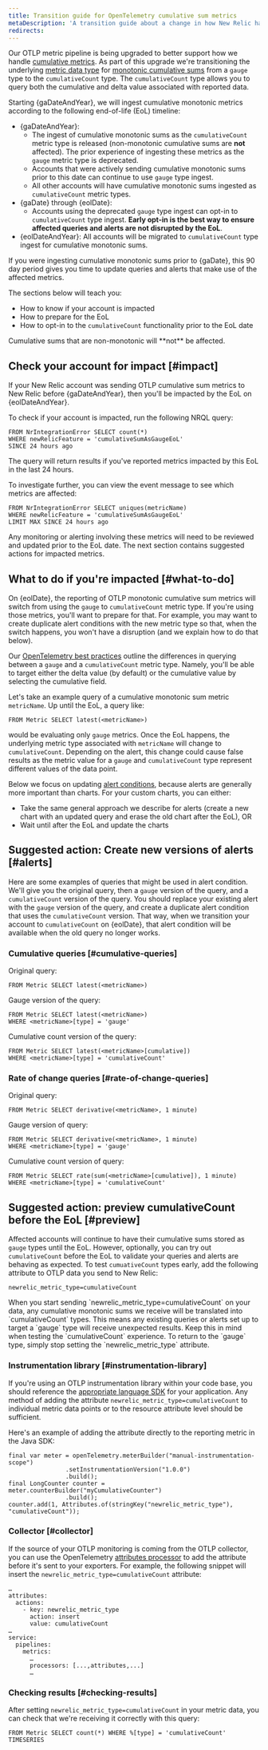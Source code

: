 ```yaml
---
title: Transition guide for OpenTelemetry cumulative sum metrics
metaDescription: 'A transition guide about a change in how New Relic handles OpenTelemetry cumulative sum metrics, and how to update your queries and alerts for that change.'
redirects:
---
```



Our OTLP metric pipeline is being upgraded to better support how we handle [cumulative metrics](/docs/data-apis/understand-data/metric-data/cumulative-metrics). As part of this upgrade we're transitioning the underlying [metric data type](/docs/data-apis/understand-data/metric-data/metric-data-type/#metric-types) for [monotonic cumulative sums](https://opentelemetry.io/docs/reference/specification/metrics/data-model/#sums) from a `gauge` type to the `cumulativeCount` type. The `cumulativeCount` type allows you to query both the cumulative and delta value associated with reported data.

Starting {gaDateAndYear}, we will ingest cumulative monotonic metrics according to the following end-of-life (EoL) timeline:

* {gaDateAndYear}:
  * The ingest of cumulative monotonic sums as the `cumulativeCount` metric type is released (non-monotonic cumulative sums are **not** affected). The prior experience of ingesting these metrics as the `gauge` metric type is deprecated.
  * Accounts that were actively sending cumulative monotonic sums prior to this date can continue to use `gauge` type ingest.
  * All other accounts will have cumulative monotonic sums ingested as `cumulativeCount` metric types.
* {gaDate} through {eolDate}:
  * Accounts using the deprecated `gauge` type ingest can opt-in to `cumulativeCount` type ingest. **Early opt-in is the best way to ensure affected queries and alerts are not disrupted by the EoL**.
* {eolDateAndYear}: All accounts will be migrated to `cumulativeCount` type ingest for cumulative monotonic sums.

If you were ingesting cumulative monotonic sums prior to {gaDate}, this 90 day period gives you time to update queries and alerts that make use of the affected metrics.

The sections below will teach you:

* How to know if your account is impacted
* How to prepare for the EoL
* How to opt-in to the `cumulativeCount` functionality prior to the EoL date

<Callout variant="important">
Cumulative sums that are non-monotonic will **not** be affected.
</Callout>

## Check your account for impact [#impact]

If your New Relic account was sending OTLP cumulative sum metrics to New Relic before {gaDateAndYear}, then you'll be impacted by the EoL on {eolDateAndYear}.

To check if your account is impacted, run the following NRQL query:

```
FROM NrIntegrationError SELECT count(*)
WHERE newRelicFeature = 'cumulativeSumAsGaugeEoL'
SINCE 24 hours ago
```

The query will return results if you've reported metrics impacted by this EoL in the last 24 hours.

To investigate further, you can view the event message to see which metrics are affected:

```
FROM NrIntegrationError SELECT uniques(metricName)
WHERE newRelicFeature = 'cumulativeSumAsGaugeEoL'
LIMIT MAX SINCE 24 hours ago
```

Any monitoring or alerting involving these metrics will need to be reviewed and updated prior to the EoL date. The next section contains suggested actions for impacted metrics.

## What to do if you're impacted [#what-to-do]

On {eolDate}, the reporting of OTLP monotonic cumulative sum metrics will switch from using the `gauge` to `cumulativeCount` metric type. If you're using those metrics, you'll want to prepare for that. For example, you may want to create duplicate alert conditions with the new metric type so that, when the switch happens, you won't have a disruption (and we explain how to do that below).

Our [OpenTelemetry best practices](/docs/more-integrations/open-source-telemetry-integrations/opentelemetry/best-practices/opentelemetry-best-practices-metrics#query) outline the differences in querying between a `gauge` and a `cumulativeCount` metric type. Namely, you'll be able to target either the delta value (by default) or the cumulative value by selecting the cumulative field.

Let's take an example query of a cumulative monotonic sum metric `metricName`. Up until the EoL, a query like:

```
FROM Metric SELECT latest(<metricName>)
```

would be evaluating only `gauge` metrics. Once the EoL happens, the underlying metric type associated with `metricName` will change to `cumulativeCount`. Depending on the alert, this change could cause false results as the metric value for a `gauge` and `cumulativeCount` type represent different values of the data point.

Below we focus on updating [alert conditions](/docs/alerts-applied-intelligence/new-relic-alerts/alert-conditions/create-nrql-alert-conditions), because alerts are generally more important than charts. For your custom charts, you can either:

* Take the same general approach we describe for alerts (create a new chart with an updated query and erase the old chart after the EoL), OR
* Wait until after the EoL and update the charts

## Suggested action: Create new versions of alerts [#alerts]

Here are some examples of queries that might be used in alert condition. We'll give you the original query, then a `gauge` version of the query, and a `cumulativeCount` version of the query. You should replace your existing alert with the `gauge` version of the query, and create a duplicate alert condition that uses the `cumulativeCount` version. That way, when we transition your account to `cumulativeCount` on {eolDate}, that alert condition will be available when the old query no longer works.

### Cumulative queries [#cumulative-queries]

Original query:
```
FROM Metric SELECT latest(<metricName>)
```

Gauge version of the query:
```
FROM Metric SELECT latest(<metricName>)
WHERE <metricName>[type] = 'gauge'
```

Cumulative count version of the query:
```
FROM Metric SELECT latest(<metricName>[cumulative])
WHERE <metricName>[type] = 'cumulativeCount'
```

### Rate of change queries [#rate-of-change-queries]

Original query:

```
FROM Metric SELECT derivative(<metricName>, 1 minute)
```

Gauge version of query:
```
FROM Metric SELECT derivative(<metricName>, 1 minute)
WHERE <metricName>[type] = 'gauge'
```

Cumulative count version of query:

```
FROM Metric SELECT rate(sum(<metricName>[cumulative]), 1 minute)
WHERE <metricName>[type] = 'cumulativeCount'
```

## Suggested action: preview cumulativeCount before the EoL [#preview]

Affected accounts will continue to have their cumulative sums stored as `gauge` types until the EoL. However, optionally, you can try out `cumulativeCount` before the EoL to validate your queries and alerts are behaving as expected. To test `cumuativeCount` types early, add the following attribute to OTLP data you send to New Relic:

```
newrelic_metric_type=cumulativeCount
```

<Callout variant="important">
When you start sending `newrelic_metric_type=cumulativeCount` on your data, any cumulative monotonic sums we receive will be translated into `cumulativeCount` types. This means any existing queries or alerts set up to target a `gauge` type will receive unexpected results. Keep this in mind when testing the `cumulativeCount` experience. To return to the `gauge` type, simply stop setting the `newrelic_metric_type` attribute.
</Callout>

### Instrumentation library [#instrumentation-library]

If you're using an OTLP instrumentation library within your code base, you should reference the [appropriate language SDK](/docs/more-integrations/open-source-telemetry-integrations/opentelemetry/get-started/opentelemetry-set-up-your-app/#instrument) for your application. Any method of adding the attribute `newrelic_metric_type=cumulativeCount` to individual metric data points or to the resource attribute level should be sufficient.

Here's an example of adding the attribute directly to the reporting metric in the Java SDK:

```
final var meter = openTelemetry.meterBuilder("manual-instrumentation-scope")
                .setInstrumentationVersion("1.0.0")
                .build();
final LongCounter counter = meter.counterBuilder("myCumulativeCounter")
                .build();
counter.add(1, Attributes.of(stringKey("newrelic_metric_type"), "cumulativeCount"));
```

### Collector [#collector]

If the source of your OTLP monitoring is coming from the OTLP collector, you can use the OpenTelemetry [attributes processor](https://github.com/open-telemetry/opentelemetry-collector-contrib/blob/main/processor/attributesprocessor/README.md) to add the attribute before it's sent to your exporters. For example, the following snippet will insert the `newrelic_metric_type=cumulativeCount` attribute:

```
…
attributes:
  actions:
    - key: newrelic_metric_type
      action: insert
      value: cumulativeCount
…
service:
  pipelines:
    metrics:
      …
      processors: [...,attributes,...]
      …
```

### Checking results [#checking-results]

After setting `newrelic_metric_type=cumulativeCount` in your metric data, you can check that we're receiving it correctly with this query:

```
FROM Metric SELECT count(*) WHERE %[type] = 'cumulativeCount' TIMESERIES
```
